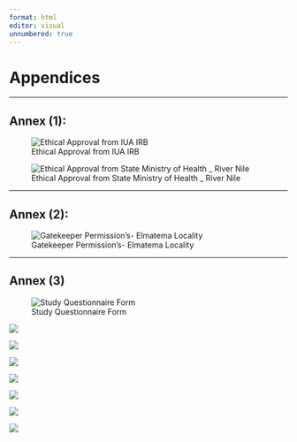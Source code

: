 ```yaml
---
format: html
editor: visual
unnumbered: true
---
```


# Appendices {.unnumbered}

------------------------------------------------------------------------

## Annex (1): {#sec-annex1 .annex-1}

![Ethical Approval from IUA IRB](figures/ethical_approval_iua.png){#fig-ethical-approval-iua fig-align="center"}

![Ethical Approval from State Ministry of Health \_ River Nile](figures/ethical_approval_smoh_river-nile.png){#fig-ethical-approval-smoh fig-align="center"}

------------------------------------------------------------------------

## Annex (2): {#sec-annex2}

![Gatekeeper Permission's- Elmatema Locality](figures/permission_matema.png){#fig-permission fig-align="center"}

------------------------------------------------------------------------

## Annex (3) {#sec-annex3}

![Study Questionnaire Form](figures/questionnaire1.png){#fig-questionnaire fig-align="center"}

![](figures/questionnaire2.png){fig-align="center"}

![](figures/questionnaire3.png){fig-align="center"}

![](figures/questionnaire4.png){fig-align="center"}

![](figures/questionnaire5.png){fig-align="center"}

![](figures/questionnaire6.png){fig-align="center"}

![](figures/questionnaire7.png){fig-align="center"}

![](figures/questionnaire8.png){fig-align="center"}
